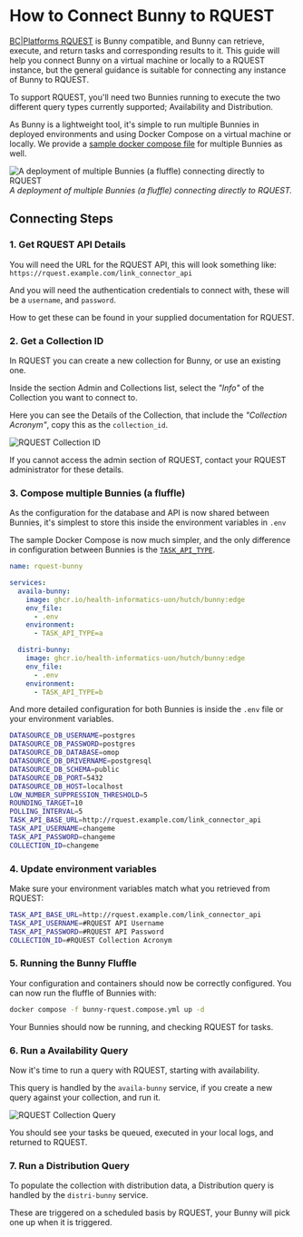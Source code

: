 # How to Connect Bunny to RQUEST

[BC|Platforms RQUEST](https://bcRQUEST.com/) is Bunny compatible, and Bunny can retrieve, execute, and return tasks and corresponding results to it. This guide will help you connect Bunny on a virtual machine or locally to a RQUEST instance, but the general guidance is suitable for connecting any instance of Bunny to RQUEST.

To support RQUEST, you'll need two Bunnies running to execute the two different query types currently supported; Availability and Distribution. 

As Bunny is a lightweight tool, it's simple to run multiple Bunnies in deployed environments and using Docker Compose on a virtual machine or locally. We provide a [sample docker compose file](https://github.com/Health-Informatics-UoN/hutch/blob/main/samples/Bunny/bunny-rquest.compose.yml) for multiple Bunnies as well. 

![A deployment of multiple Bunnies (a fluffle) connecting directly to RQUEST](/images/bunny.png)
_A deployment of multiple Bunnies (a fluffle) connecting directly to RQUEST._


## Connecting Steps

### 1. Get RQUEST API Details

You will need the URL for the RQUEST API, this will look something like: `https://rquest.example.com/link_connector_api` 

And you will need the authentication credentials to connect with, these will be a `username`, and `password`.

How to get these can be found in your supplied documentation for RQUEST. 

### 2. Get a Collection ID

In RQUEST you can create a new collection for Bunny, or use an existing one. 

Inside the section Admin and Collections list, select the _"Info"_ of the Collection you want to connect to.

Here you can see the Details of the Collection, that include the _"Collection Acronym"_, copy this as the `collection_id`.

![RQUEST Collection ID](/images/RQUEST_collection.png)

If you cannot access the admin section of RQUEST, contact your RQUEST administrator for these details.

### 3. Compose multiple Bunnies (a fluffle)

As the configuration for the database and API is now shared between Bunnies, it's simplest to store this inside the environment variables in `.env` 

The sample Docker Compose is now much simpler, and the only difference in configuration between Bunnies is the [`TASK_API_TYPE`](/bunny/config#task-type).

```yml copy filename="bunny-rquest.compose.yml"
name: rquest-bunny

services:
  availa-bunny:
    image: ghcr.io/health-informatics-uon/hutch/bunny:edge
    env_file:
      - .env
    environment:
      - TASK_API_TYPE=a

  distri-bunny:
    image: ghcr.io/health-informatics-uon/hutch/bunny:edge
    env_file:
      - .env
    environment:
      - TASK_API_TYPE=b
```

And more detailed configuration for both Bunnies is inside the `.env` file or your environment variables.

```bash copy filename=".env"
DATASOURCE_DB_USERNAME=postgres
DATASOURCE_DB_PASSWORD=postgres
DATASOURCE_DB_DATABASE=omop
DATASOURCE_DB_DRIVERNAME=postgresql
DATASOURCE_DB_SCHEMA=public
DATASOURCE_DB_PORT=5432
DATASOURCE_DB_HOST=localhost
LOW_NUMBER_SUPPRESSION_THRESHOLD=5
ROUNDING_TARGET=10
POLLING_INTERVAL=5
TASK_API_BASE_URL=http://rquest.example.com/link_connector_api
TASK_API_USERNAME=changeme
TASK_API_PASSWORD=changeme
COLLECTION_ID=changeme
```

### 4. Update environment variables

Make sure your environment variables match what you retrieved from RQUEST:

```bash copy filename=".env"
TASK_API_BASE_URL=http://rquest.example.com/link_connector_api
TASK_API_USERNAME=#RQUEST API Username
TASK_API_PASSWORD=#RQUEST API Password
COLLECTION_ID=#RQUEST Collection Acronym
```

### 5. Running the Bunny Fluffle

Your configuration and containers should now be correctly configured. You can now run the fluffle of Bunnies with:

```bash copy
docker compose -f bunny-rquest.compose.yml up -d
````

Your Bunnies should now be running, and checking RQUEST for tasks.

### 6. Run a Availability Query

Now it's time to run a query with RQUEST, starting with availability.

This query is handled by the `availa-bunny` service, if you create a new query against your collection, and run it. 

![RQUEST Collection Query](/images/rquest_query.png)

You should see your tasks be queued, executed in your local logs, and returned to RQUEST.

### 7. Run a Distribution Query

To populate the collection with distribution data, a Distribution query is handled by the `distri-bunny` service. 

These are triggered on a scheduled basis by RQUEST, your Bunny will pick one up when it is triggered.
